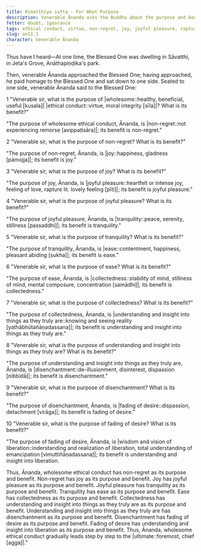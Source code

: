 ```yaml
---
title: Kimatthiya sutta - For What Purpose
description: Venerable Ānanda asks the Buddha about the purpose and benefit of wholesome ethical conduct. The Buddha explains gradual benefits of wholesome ethical conduct, starting with the immediate one of non-regret to the ultimate one of understanding and insight into liberation.
fetter: doubt, ignorance
tags: ethical conduct, virtue, non-regret, joy, joyful pleasure, rapture, tranquility, ease, collectedness, understanding, insight, disenchantment, fading of desire, liberation, an, an11
slug: an11.1
character: Venerable Ānanda
---
```


Thus have I heard—At one time, the Blessed One was dwelling in Sāvatthi, in Jeta's Grove, Anāthapiṇḍika's park.

Then, venerable Ānanda approached the Blessed One; having approached, he paid homage to the Blessed One and sat down to one side. Seated to one side, venerable Ānanda said to the Blessed One:

1 "Venerable sir, what is the purpose of |wholesome::healthy, beneficial, useful [kusala]| |ethical conduct::virtue, moral integrity [sīla]|? What is its benefit?"

"The purpose of wholesome ethical conduct, Ānanda, is |non-regret::not experiencing remorse [avippaṭisāra]|; its benefit is non-regret."

2 "Venerable sir, what is the purpose of non-regret? What is its benefit?"

"The purpose of non-regret, Ānanda, is |joy::happiness, gladness [pāmojja]|; its benefit is joy."

3 "Venerable sir, what is the purpose of joy? What is its benefit?"

"The purpose of joy, Ānanda, is |joyful pleasure::heartfelt or intense joy, feeling of love, rapture lit. lovely feeling [pīti]|; its benefit is joyful pleasure."

4 "Venerable sir, what is the purpose of joyful pleasure? What is its benefit?"

"The purpose of joyful pleasure, Ānanda, is |tranquility::peace, serenity, stillness [passaddhi]|; its benefit is tranquility."

5 "Venerable sir, what is the purpose of tranquility? What is its benefit?"

"The purpose of tranquility, Ānanda, is |ease::contentment, happiness, pleasant abiding [sukha]|; its benefit is ease."

6 "Venerable sir, what is the purpose of ease? What is its benefit?"

"The purpose of ease, Ānanda, is |collectedness::stability of mind, stillness of mind, mental composure, concentration [samādhi]|; its benefit is collectedness."

7 "Venerable sir, what is the purpose of collectedness? What is its benefit?"

"The purpose of collectedness, Ānanda, is |understanding and insight into things as they truly are::knowing and seeing reality [yathābhūtañāṇadassana]|; its benefit is understanding and insight into things as they truly are."

8 "Venerable sir, what is the purpose of understanding and insight into things as they truly are? What is its benefit?"

"The purpose of understanding and insight into things as they truly are, Ānanda, is |disenchantment::de-illusionment, disinterest, dispassion [nibbidā]|; its benefit is disenchantment."

9 "Venerable sir, what is the purpose of disenchantment? What is its benefit?"

"The purpose of disenchantment, Ānanda, is |fading of desire::dispassion, detachment [virāga]|; its benefit is fading of desire."

10 "Venerable sir, what is the purpose of fading of desire? What is its benefit?"

"The purpose of fading of desire, Ānanda, is |wisdom and vision of liberation::inderstanding and realization of liberation, total understanding of emancipation [vimuttiñāṇadassana]|; its benefit is understanding and insight into liberation.

Thus, Ānanda, wholesome ethical conduct has non-regret as its purpose and benefit. Non-regret has joy as its purpose and benefit. Joy has joyful pleasure as its purpose and benefit. Joyful pleasure has tranquility as its purpose and benefit. Tranquility has ease as its purpose and benefit. Ease has collectedness as its purpose and benefit. Collectedness has understanding and insight into things as they truly are as its purpose and benefit. Understanding and insight into things as they truly are has disenchantment as its purpose and benefit. Disenchantment has fading of desire as its purpose and benefit. Fading of desire has understanding and insight into liberation as its purpose and benefit. Thus, Ānanda, wholesome ethical conduct gradually leads step by step to the |ultimate::foremost, chief [agga]|."